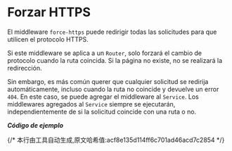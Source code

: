 # Forzar HTTPS

El middleware `force-https` puede redirigir todas las solicitudes para que utilicen el protocolo HTTPS.

Si este middleware se aplica a un `Router`, solo forzará el cambio de protocolo cuando la ruta coincida. Si la página no existe, no se realizará la redirección.

Sin embargo, es más común querer que cualquier solicitud se redirija automáticamente, incluso cuando la ruta no coincide y devuelve un error `404`. En este caso, se puede agregar el middleware al `Service`. Los middlewares agregados al `Service` siempre se ejecutarán, independientemente de si la solicitud coincide con una ruta o no.

_**Código de ejemplo**_


<Tabs>
  <Tab label="main.rs">
    <ForceHttpsCode/>
  </Tab>
  <Tab label="Cargo.toml">
    <ForceHttpsCargoCode/>
  </Tab>
</Tabs>
{/* 本行由工具自动生成,原文哈希值:acf8e135d114ff6c701ad46acd7c2854 */}